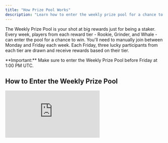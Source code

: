 ```yaml
---
title: "How Prize Pool Works"
description: "Learn how to enter the weekly prize pool for a chance to win big rewards based on your staking tier"
---
```


The Weekly Prize Pool is your shot at big rewards just for being a staker. Every week, players from each reward tier - Rookie, Grinder, and Whale - can enter the pool for a chance to win. You'll need to manually join between Monday and Friday each week. Each Friday, three lucky participants from each tier are drawn and receive rewards based on their tier.

<Warning>
  **Important:** Make sure to enter the Weekly Prize Pool before Friday at 1:00 PM UTC.
</Warning>

## How to Enter the Weekly Prize Pool

<iframe className="w-full aspect-video rounded-xl" src="https://www.youtube.com/embed/XEdlAChE2i8" title="How to enter the weekly prize pool" frameBorder="0" allow="accelerometer; autoplay; clipboard-write; encrypted-media; gyroscope; picture-in-picture" allowFullScreen />

<Steps>
  <Step title="Navigate to staking platform">
    Go to [stake.b3.fun](https://stake.b3.fun/) and log in with your preferred login method.
  </Step>
  <Step title="Access prize pool">
    Scroll down and locate the tab labeled **Browse Games**. Here, you'll be able to select **Prize Pool** (or any other game you want to participate in).

    <Frame>
      ![Browse Games section with Prize Pool option highlighted](https://s3.amazonaws.com/helpscout.net/docs/assets/685306b72e0550277aa9250e/images/6880ea7dc11e7d14547191e4/file-xXz4Fcqmmj.png)
    </Frame>
  </Step>
  <Step title="Enter the pool">
    Click **Enter pool to win** to submit your entry.

    <Frame>
      ![Enter pool to win button](https://s3.amazonaws.com/helpscout.net/docs/assets/685306b72e0550277aa9250e/images/6880eb17a309495486d152cd/file-3uPZmMsaXY.png)
    </Frame>
  </Step>
  <Step title="Confirm entry">
    Confirm the transaction in your wallet and come back again every Friday to check if you've won.

    <Frame>
      ![Transaction confirmation for prize pool entry](https://s3.amazonaws.com/helpscout.net/docs/assets/685306b72e0550277aa9250e/images/6880eb40a309495486d152cf/file-mlKLA9msK1.png)
    </Frame>
    <Check>
      You're now entered in this week's prize pool!
    </Check>
  </Step>
</Steps>

## How Winners Are Selected

- **Drawing Time:** Every Friday at 1:00 PM UTC
- **Winners Per Tier:** 3 winners from each tier (Rookie, Grinder, Whale)
- **Selection:** Random drawing from all eligible entries
- **Entry Period:** Monday through Friday before 1:00 PM UTC

## Prize Amounts per Tier

Each tier has a different prize amount:

- **Whales:** 250,000 B3 each
- **Grinders:** 100,000 B3 each
- **Rookies:** 25,000 B3 each

## Claiming Your Prize

Once the raffle is drawn, you can return to the prize pool page to see if you've won. If selected, you have two options:

1. **Claim immediately** with a 10% fee deducted (5% to the protocol, 5% to the next jackpot)
2. **Stake your winnings** with no fee at all

<Tip>
  Staking your winnings is the best option as you avoid fees and continue earning rewards on your prize!
</Tip>

<Note>
  Remember to enter each week manually - entries don't carry over to the following week.
</Note>